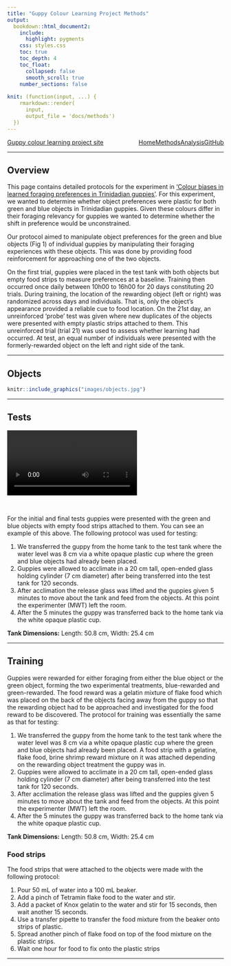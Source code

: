```yaml
---
title: "Guppy Colour Learning Project Methods"
output:
  bookdown::html_document2:
    include:
      highlight: pygments
    css: styles.css
    toc: true
    toc_depth: 4
    toc_float: 
      collapsed: false
      smooth_scroll: true
    number_sections: false
    
knit: (function(input, ...) {
    rmarkdown::render(
      input,
      output_file = 'docs/methods')
  })
---
```


<div class="topnav">
  <a href="index.html">Guppy colour learning project site</a>
    <a href="https://github.com/wyatt-toure/guppy-colour-learning-project" 
    style = "float: right;">GitHub</a>
    <a href="analysis.html" style = "float: right;">Analysis</a>
    <a class="active" href="methods.html" style = "float: right;">Methods</a>
    <a href="index.html" style = "float: right;">Home</a>
</div>

***

## Overview 

This page contains detailed protocols for the experiment in
<span style="text-decoration:underline">'Colour biases in learned foraging
preferences in Trinidadian guppies'</span>. For this experiment, we wanted to
determine whether object preferences were plastic for both green and blue
objects in Trinidadian guppies. Given these colours differ in their foraging
relevancy for guppies we wanted to determine whether the shift in preference
would be unconstrained.

Our protocol aimed to manipulate object preferences for the green and blue
objects (Fig 1) of individual guppies by manipulating their foraging experiences
with these objects. This was done by providing food reinforcement for
approaching one of the two objects.

On the first trial, guppies were placed in the test tank with both objects but
empty food strips to measure preferences at a baseline. Training then occurred
once daily between 10h00 to 16h00 for 20 days constituting 20 trials. During
training, the location of the rewarding object (left or right) was randomized
across days and individuals. That is, only the object’s appearance provided a
reliable cue to food location. On the 21st day, an unreinforced ‘probe’ test was
given where new duplicates of the objects were presented with empty plastic
strips attached to them. This unreinforced trial (trial 21) was used to assess
whether learning had occurred. At test, an equal number of individuals were
presented with the formerly-rewarded object on the left and right side of the
tank.

***

## Objects 

```r
knitr::include_graphics("images/objects.jpg")
```

***

## Tests

<video width="60%" height="auto" controls>
                <source src="images/example-test-trial.mp4" type="video/mp4">
            </video>

</br>

For the initial and final tests guppies were presented with the green and blue
objects with empty food strips attached to them. You can see an example of this
above. The following protocol was used for testing:

1.  We transferred the guppy from the home tank to the test tank where the water
    level was 8 cm via a white opaque plastic cup where the green and blue
    objects had already been placed.
2.  Guppies were allowed to acclimate in a 20 cm tall, open-ended glass holding
    cylinder (7 cm diameter) after being transferred into the test tank for 120
    seconds.
3.  After acclimation the release glass was lifted and the guppies given 5
    minutes to move about the tank and feed from the objects. At this point the
    experimenter (MWT) left the room.
4.  After the 5 minutes the guppy was transferred back to the home tank via the
    white opaque plastic cup.

**Tank Dimensions:** Length: 50.8 cm, Width: 25.4 cm

***

## Training

Guppies were rewarded for either foraging from either the blue object or the
green object, forming the two experimental treatments, blue-rewarded and
green-rewarded. The food reward was a gelatin mixture of flake food which was
placed on the back of the objects facing away from the guppy so that the
rewarding object had to be approached and investigated for the food reward to be
discovered. The protocol for training was essentially the same as that for
testing:

1.  We transferred the guppy from the home tank to the test tank where the water
    level was 8 cm via a white opaque plastic cup where the green and blue
    objects had already been placed. A food strip with a gelatine, flake food,
    brine shrimp reward mixture on it was attached depending on the rewarding
    object treatment the guppy was in.
2.  Guppies were allowed to acclimate in a 20 cm tall, open-ended glass holding
    cylinder (7 cm diameter) after being transferred into the test tank for 120
    seconds.
3.  After acclimation the release glass was lifted and the guppies given 5
    minutes to move about the tank and feed from the objects. At this point the
    experimenter (MWT) left the room.
4.  After the 5 minutes the guppy was transferred back to the home tank via the
    white opaque plastic cup.

**Tank Dimensions:** Length: 50.8 cm, Width: 25.4 cm

### Food strips

The food strips that were attached to the objects were made with the following
protocol:

1.  Pour 50 mL of water into a 100 mL beaker.
2.  Add a pinch of Tetramin flake food to the water and stir.
3.  Add a packet of Knox gelatin to the water and stir for 15 seconds, then wait
    another 15 seconds.
4.  Use a transfer pipette to transfer the food mixture from the beaker onto
    strips of plastic.
5.  Spread another pinch of flake food on top of the food mixture on the plastic
    strips.
6.  Wait one hour for food to fix onto the plastic strips

*** 

<div class="tocify-extend-page" data-unique="tocify-extend-page" 
style="height: 0;"></div>
